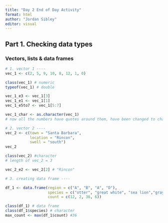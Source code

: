 ```yaml
---
title: "Day 2 End of Day Activity"
format: html
author: "Jordan Sibley"
editor: visual
---
```


## Part 1. Checking data types 

### Vectors, lists & data frames 

```r
# 1. vector 1 ----
vec_1 <- c(2, 5, 9, 10, 8, 12, 1, 0)

class(vec_1) # numeric 
typeof(vec_1) # double 

vec_1_e3 <- vec_1[3]
vec_1_e1 <- vec_1[1]
vec_1_e5to7 <- vec_1[5:7]

vec_1_char <- as.character(vec_1)
# now all the numbers have quotes around them, have been changed to characters
```

```r
# 2. vector 2 ----
vec_2 <- c(town = "Santa Barbara",
           location = "Rincon",
           swell = "south")
vec_2

class(vec_2) #character 
# length of vec_2 = 3 

vec_2_e2 <- vec_2[2] # "Rincon"

```

```r
# 3. creating data frame ----

df_1 <- data.frame(region = c("A", "B", "A", "D"),
                   species = c("otter", "great white", "sea lion","gray whale"),
                   count = c(12, 2, 36, 6))

class(df_1) # data frame 
class(df_1$species) # character
max_count <- max(df_1$count) #36 
```



